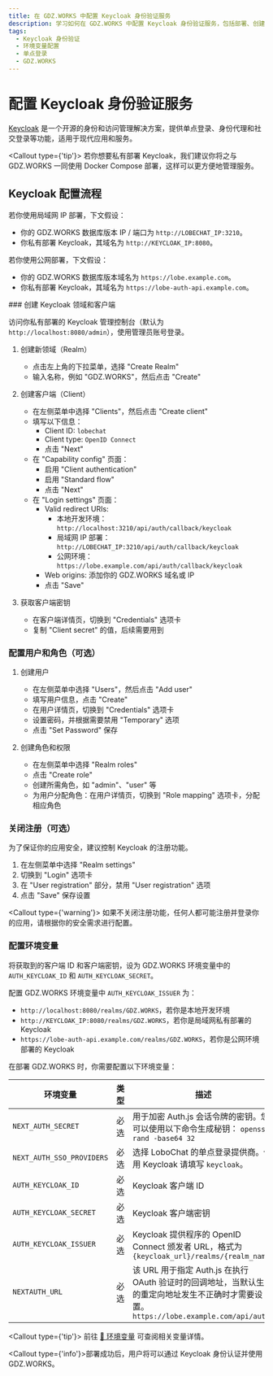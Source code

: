 ```yaml
---
title: 在 GDZ.WORKS 中配置 Keycloak 身份验证服务
description: 学习如何在 GDZ.WORKS 中配置 Keycloak 身份验证服务，包括部署、创建、设置权限和环境变量。
tags:
  - Keycloak 身份验证
  - 环境变量配置
  - 单点登录
  - GDZ.WORKS
---
```


# 配置 Keycloak 身份验证服务

[Keycloak](https://www.keycloak.org/) 是一个开源的身份和访问管理解决方案，提供单点登录、身份代理和社交登录等功能，适用于现代应用和服务。

<Callout type={'tip'}>
  若你想要私有部署 Keycloak，我们建议你将之与 GDZ.WORKS 一同使用 Docker Compose 部署，这样可以更方便地管理服务。
</Callout>

## Keycloak 配置流程

若你使用局域网 IP 部署，下文假设：

- 你的 GDZ.WORKS 数据库版本 IP / 端口为 `http://LOBECHAT_IP:3210`。
- 你私有部署 Keycloak，其域名为 `http://KEYCLOAK_IP:8080`。

若你使用公网部署，下文假设：

- 你的 GDZ.WORKS 数据库版本域名为 `https://lobe.example.com`。
- 你私有部署 Keycloak，其域名为 `https://lobe-auth-api.example.com`。

<Steps>
  ### 创建 Keycloak 领域和客户端

  访问你私有部署的 Keycloak 管理控制台（默认为 `http://localhost:8080/admin`），使用管理员账号登录。

  1. 创建新领域（Realm）
     - 点击左上角的下拉菜单，选择 "Create Realm"
     - 输入名称，例如 "GDZ.WORKS"，然后点击 "Create"

  2. 创建客户端（Client）
     - 在左侧菜单中选择 "Clients"，然后点击 "Create client"
     - 填写以下信息：
       - Client ID: `lobechat`
       - Client type: `OpenID Connect`
       - 点击 "Next"
     - 在 "Capability config" 页面：
       - 启用 "Client authentication"
       - 启用 "Standard flow"
       - 点击 "Next"
     - 在 "Login settings" 页面：
       - Valid redirect URIs:
         - 本地开发环境：`http://localhost:3210/api/auth/callback/keycloak`
         - 局域网 IP 部署：`http://LOBECHAT_IP:3210/api/auth/callback/keycloak`
         - 公网环境：`https://lobe.example.com/api/auth/callback/keycloak`
       - Web origins: 添加你的 GDZ.WORKS 域名或 IP
       - 点击 "Save"

  3. 获取客户端密钥
     - 在客户端详情页，切换到 "Credentials" 选项卡
     - 复制 "Client secret" 的值，后续需要用到

  ### 配置用户和角色（可选）

  1. 创建用户
     - 在左侧菜单中选择 "Users"，然后点击 "Add user"
     - 填写用户信息，点击 "Create"
     - 在用户详情页，切换到 "Credentials" 选项卡
     - 设置密码，并根据需要禁用 "Temporary" 选项
     - 点击 "Set Password" 保存

  2. 创建角色和权限
     - 在左侧菜单中选择 "Realm roles"
     - 点击 "Create role"
     - 创建所需角色，如 "admin"、"user" 等
     - 为用户分配角色：在用户详情页，切换到 "Role mapping" 选项卡，分配相应角色

  ### 关闭注册（可选）

  为了保证你的应用安全，建议控制 Keycloak 的注册功能。

  1. 在左侧菜单中选择 "Realm settings"
  2. 切换到 "Login" 选项卡
  3. 在 "User registration" 部分，禁用 "User registration" 选项
  4. 点击 "Save" 保存设置

  <Callout type={'warning'}>
    如果不关闭注册功能，任何人都可能注册并登录你的应用，请根据你的安全需求进行配置。
  </Callout>

  ### 配置环境变量

  将获取到的客户端 ID 和客户端密钥，设为 GDZ.WORKS 环境变量中的 `AUTH_KEYCLOAK_ID` 和 `AUTH_KEYCLOAK_SECRET`。

  配置 GDZ.WORKS 环境变量中 `AUTH_KEYCLOAK_ISSUER` 为：

  - `http://localhost:8080/realms/GDZ.WORKS`，若你是本地开发环境
  - `http://KEYCLOAK_IP:8080/realms/GDZ.WORKS`，若你是局域网私有部署的 Keycloak
  - `https://lobe-auth-api.example.com/realms/GDZ.WORKS`，若你是公网环境部署的 Keycloak

  在部署 GDZ.WORKS 时，你需要配置以下环境变量：

  | 环境变量                      | 类型 | 描述                                                                                               |
  | ------------------------- | -- | ------------------------------------------------------------------------------------------------ |
  | `NEXT_AUTH_SECRET`        | 必选 | 用于加密 Auth.js 会话令牌的密钥。您可以使用以下命令生成秘钥： `openssl rand -base64 32`                                    |
  | `NEXT_AUTH_SSO_PROVIDERS` | 必选 | 选择 LoboChat 的单点登录提供商。使用 Keycloak 请填写 `keycloak`。                                                 |
  | `AUTH_KEYCLOAK_ID`        | 必选 | Keycloak 客户端 ID                                                                                  |
  | `AUTH_KEYCLOAK_SECRET`    | 必选 | Keycloak 客户端密钥                                                                                   |
  | `AUTH_KEYCLOAK_ISSUER`    | 必选 | Keycloak 提供程序的 OpenID Connect 颁发者 URL，格式为 `{keycloak_url}/realms/{realm_name}`                   |
  | `NEXTAUTH_URL`            | 必选 | 该 URL 用于指定 Auth.js 在执行 OAuth 验证时的回调地址，当默认生成的重定向地址发生不正确时才需要设置。`https://lobe.example.com/api/auth` |

  <Callout type={'tip'}>
    前往 [📘 环境变量](/zh/docs/self-hosting/environment-variables/auth#keycloak) 可查阅相关变量详情。
  </Callout>
</Steps>

<Callout type={'info'}>部署成功后，用户将可以通过 Keycloak 身份认证并使用 GDZ.WORKS。</Callout>
